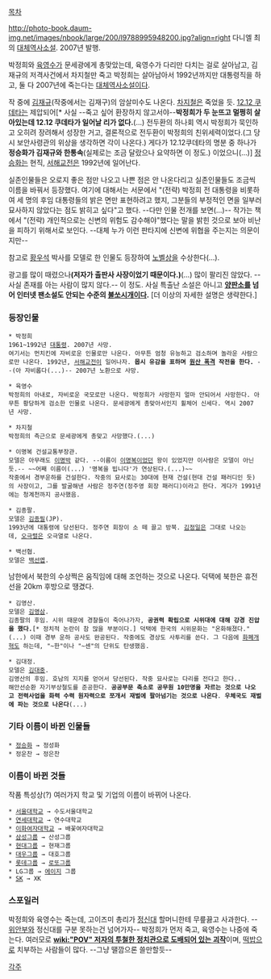[[목차]]

http://photo-book.daum-img.net/images/nbook/large/200/l9788995948200.jpg?align=right
다니엘 최의 [[대체역사소설]]. 2007년 발행. 

박정희와 [[육영수]]가 문세광에게 총맞았는데, 육영수가 다리만 다치는 걸로 살아남고, 김재규의 저격사건에서 차지철만 죽고 박정희는 살아남아서 1992년까지만 대통령직을 하고, 둘 다 2007년에 죽는다는 [[대체역사소설]]이다.

작 중에 [[김재규]](작중에서는 김재구)의 암살미수도 나온다. [[차지철]]은 죽었을 듯. [[12.12 쿠데타]]는 제압되어[* 사실 --죽고 싶어 환장하지 않고서야--'''박정희가 두 눈뜨고 멀쩡히 살아있는데 12.12 쿠데타가 일어날 리가 없다.'''(...) 전두환의 하나회 역시 박정희가 묵인하고 오히려 장려해서 성장한 거고, 결론적으로 전두환이 박정희의 친위세력이었다.(그 당시 보안사령관의 위상을 생각하면 각이 나온다.) 게다가 12.12쿠데타의 명분 중 하나가 '''정승화가 김재규와 한통속'''(실제로는 조금 달랐으나 요약하면 이 정도.) 이었으니(...)] [[정승화]]는 현직, [[서해교전]]은 1992년에 일어난다. 

실존인물들은 오로지 좋은 점만 나오고 나쁜 점은 안 나온다리고 실존인물들도 조금씩 이름을 바꿔서 등장했다. 여기에 대해서는 서문에서 "(전략) 박정희 전 대통령을 비롯하여 세 명의 후임 대통령들의 밝은 면만 표현하려고 했지, 그분들의 부정적인 면을 일부러 묘사하지 않았다는 점도 밝히고 싶다"고 했다. --다만 인물 전개를 보면(...)-- 작가는 책에서 "(전략) 개인적으로는 신변의 위험도 감수해야"했다는 말을 밝힌 것으로 보아 비난을 피하기 위해서로 보인다. --대체 누가 이런 판타지에 신변에 위협을 주는지는 의문이지만--

참고로 [[황우석]] 박사를 모델로 한 인물도 등장하여 [[노벨상]]을 수상한다(...).

광고를 많이 때렸으나'''(저자가 출판사 사장이었기 때문이다.)'''(...) 많이 팔리진 않았다. --사실 존재를 아는 사람이 많지 않다.-- 이 정도. 사실 특출난 소설은 아니고 '''[[양판소]]를 넘어 인터넷 팬소설도 안되는 수준의 [[불쏘시개]]이다.''' [더 이상의 자세한 설명은 생략한다.] 

=== 등장인물 ===

 * 박정희
 1961~1992년 [[대통령]]. 2007년 사망. 
 여기서는 먼치킨에 자비로운 인물로만 나온다. 아무튼 엄청 유능하고 검소하며 놀라운 사람으로만 나온다. 1992년, [[서해교전]]이 일어나자. '''몹시 유감을 표하며 [[원산 폭격]] 작전을 한다.''' --(아 자비롭다(...)-- 2007년 노환으로 사망.

 * 육영수
 박정희의 아내로, 자비로운 국모로만 나온다. 박정희가 사망한지 얼마 안되어서 사망한다. 아무튼 황당하게 검소한 인물로 나온다. 문세광에게 총맞아서인지 휠체어 신세다. 역시 2007년 사망.

 * 차지철
 박정희의 측근으로 문세광에게 총맞고 사망했다.(...)

 * 이명복 건설교통부장관.
 모델은 아무래도 [[이명박]] 같다. --이름이 [[이명복]]이었던 왕이 있었지만 이사람은 모델이 아닌듯.-- ~~어째 이름이(...) '명복을 빕니다'가 연상된다.(...)~~
 작중에서 경부운하를 건설한다. 작중의 묘사로는 30대에 현재 건설(현대 건설 패러디인 듯)의 사장이고, 그를 발굴해낸 사람은 정주연(정주영 회장 패러디)이라고 한다. 게다가 1991년에는 청계천까지 공사했음. 

 * 김종팔.
 모델은 [[김종필]](JP).
 1993년에 대통령에 당선된다. 정주연 회장이 소 떼 끌고 방북. [[김정일]]은 그대로 나오는데, [[오극렬]]은 오극열로 나온다.

 * 백선협.
 모델은 [[백선엽]].
남한에서 북한의 수상쩍은 움직임에 대해 조언하는 것으로 나온다. 덕택에 북한은 휴전선을 20km 후방으로 땡겼다.

 * 김영산.
 모델은 [[김영삼]].
 김종팔의 후임. 시위 때문에 경찰들이 죽어나가자, '''공권력 확립으로 시위대에 대해 강경 진압을 했다.'''[* 정치적 논란이 참 많을 부분이다.] 덕택에 한국의 시위문화는 "온화해졌다."(...) 이때 경부 운하 공사도 완공된다. 작중에도 경상도 사투리를 쓴다. 그 다음에 [[화폐개혁]]도 하는데, "~한"이나 "~센"의 단위도 탄생했음.

 * 김대정.
 모델은 [[김대중]].
 김영산의 후임. 호남의 지지를 얻어서 당선된다. 작중 묘사로는 다리를 전다고 한다..
 해안선순환 자기부상철도를 준공한다. '''공공부문 축소로 공무원 10만명을 자르는 것으로 나오고''' '''전력사업을 화력 수력 원자력으로 쪼개서 재벌에 팔아넘기는 것으로 나온다'''. '''우체국도 재벌에 파는 것으로 나온다'''(...)

=== 기타 이름이 바뀐 인물들 ===
 * [[정승화]] → 정성화
 * 정운찬 → 정은찬 

=== 이름이 바뀐 것들 ===
작품 특성상(?) 여러가지 학교 및 기업의 이름이 바뀌어 나온다.
 
 * [[서울대학교]] → 수도서울대학교
 * [[연세대학교]] → 연수대학교
 * [[이화여자대학교]] → 배꽃여자대학교
 * [[삼성그룹]] → 산성그룹
 * [[현대그룹]] → 현재그룹
 * [[대우]]그룹 → 대호그룹
 * [[롯데그룹]] → [[로또]]그룹
 * LG그룹 → [[에이지]] 그룹
 * [[SK]] → XK

=== 스포일러 ===
박정희와 육영수는 죽는데, 고이즈미 총리가 [[정신대]] 할머니한테 무릎끓고 사과한다. --[[위안부]]와 정신대를 구분 못하는건 넘어가자-- 박정희가 먼저 죽고, 육영수는 나중에 죽는다. 여러모로 '''[[wiki:"POV" 저자의 투철한 정치관으로 도배되어 있는 괴작]]'''이며, [[떡밥]]으로 치부하는 사람들이 많다. --그냥 땔깜으론 쓸만할듯--

[[각주]]
